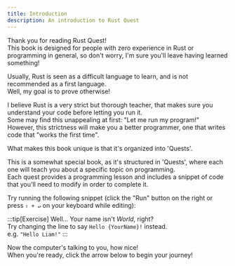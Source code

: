 ```yaml
---
title: Introduction
description: An introduction to Rust Quest
---
```



Thank you for reading Rust Quest!  
This book is designed for people with zero experience in Rust or programming in general, so don't worry, I'm sure you'll leave having learned something!

Usually, Rust is seen as a difficult language to learn, and is not recommended as a first language.  
Well, my goal is to prove otherwise!

I believe Rust is a very strict but thorough teacher, that makes sure you understand your code before letting you run it.    
Some may find this unappealing at first: "Let me run my program!"  
However, this strictness will make you a better programmer, one that writes code that "works the first time".

What makes this book unique is that it's organized into 'Quests'.

This is a somewhat special book, as it's structured in 'Quests', where each one will teach you about a specific topic on programming.  
Each quest provides a programming lesson and includes a snippet of code that you'll need to modify in order to complete it.

Try running the following snippet (click the "Run" button on the right or press `⇧ + ↵` on your keyboard while editing):

<QuestionCard>
  <CodeBlock client:only code={'println!("Hello World!")'} showLineNumbers={false} errorMsg={`Woops, something went wrong and the code does not compile!\nIf you've mistakenly messed up the code, click the "Reset" button to return it back to its original state.`} />
</QuestionCard>

:::tip[Exercise]
Well... Your name isn't _World_, right?  
Try changing the line to say `Hello {YourName}!` instead.  
e.g. `"Hello Liam!"`
:::

Now the computer's talking to you, how nice!  
When you're ready, click the arrow below to begin your journey!
